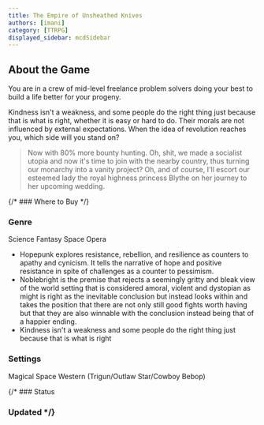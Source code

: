 ```yaml
---
title: The Empire of Unsheathed Knives
authors: [imani]
category: [TTRPG]
displayed_sidebar: mcdSidebar
---
```


## About the Game
You are in a crew of mid-level freelance problem solvers doing your best to build a life better for your progeny. 

Kindness isn't a weakness, and some people do the right thing just because that is what is right, whether it is easy or hard to do. Their morals are not influenced by external expectations.
When the idea of revolution reaches you, which side will you stand on?
> Now with 80% more bounty hunting. Oh, shit, we made a socialist utopia and now it's time to join with the nearby country, thus turning our monarchy into a vanity project? Oh, and of course, I'll escort our esteemed lady the royal highness princess Blythe on her journey to her upcoming wedding.

{/* ### Where to Buy  */}
### Genre 
Science Fantasy Space Opera

- Hopepunk explores resistance, rebellion, and resilience as counters to apathy and cynicism. It tells the narrative of hope and positive resistance in spite of challenges as a counter to pessimism.
- Noblebright is the premise that rejects a seemingly gritty and bleak view of the world setting that is considered amoral, violent and dystopian as might is right as the inevitable conclusion but instead looks within and takes the position that there are not only still good fights worth having but that they are also winnable with the conclusion instead being that of a happier ending.
- Kindness isn't a weakness and some people do the right thing just because that is what is right

### Settings 
Magical Space Western (Trigun/Outlaw Star/Cowboy Bebop)

{/* ### Status
### Updated */}